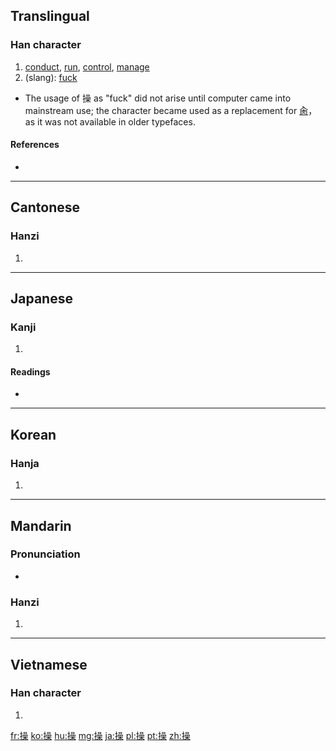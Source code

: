 {{also|肏|抄}}
==Translingual==

===Han character===
{{Han char|rn=64|rad=手|as=13|sn=16|four=5609<sub>4</sub>|canj=手口口木 (QRRD)}}

# [[conduct]], [[run]], [[control]], [[manage]]
# (slang): [[fuck]]

*The usage of 操 as "fuck" did not arise until computer came into mainstream use; the character became used as a replacement for [[肏]]， as it was not available in older typefaces.

====References====
* {{Han ref|kx=0458.150|dkj=12806|dj=0807.040|hdz=31969.030|uh=64CD|ud=25805|bh=BEDE|bd=48862}}

----

==Cantonese==

===Hanzi===
{{yue-hanzi|jyut=|y=chou1}}

# {{defn|lang=yue|sort=手13}}

----

==Japanese==

===Kanji===
{{ja-kanji|grade=6|rs=手13}}

# {{defn|lang=ja|sort=手13}}

====Readings====
* {{ja-readings|on=[[そう]] (sō)|kun=[[あやつる]] (ayatsuru), [[とる]] (toru), [[みさお]] (misao)}}

----

==Korean==

===Hanja===
{{ko-hanja|hangeul=[[조]]|eumhun=|rv=jo|mr=cho|y=co}}

# {{defn|lang=ko|sort=手13}}

----

==Mandarin==

===Pronunciation===
* {{audio|Zh-cao.ogg|Audio}}

===Hanzi===
{{cmn-hanzi|pin=[[cāo]] ([[cao1]]), [[cào]] ([[cao4]])|wg=ts'ao<sup>1</sup>, (slang): ts'ao<sup>4</sup>}}

# {{defn|lang=cmn|sort=手13}}

----

==Vietnamese==

===Han character===
{{vi-hantu|[[thao]], [[tháo]], [[thạo]], [[xáo]]|rs=手13}}

# {{defn|lang=vi|sort=手13}}

[[fr:操]]
[[ko:操]]
[[hu:操]]
[[mg:操]]
[[ja:操]]
[[pl:操]]
[[pt:操]]
[[zh:操]]